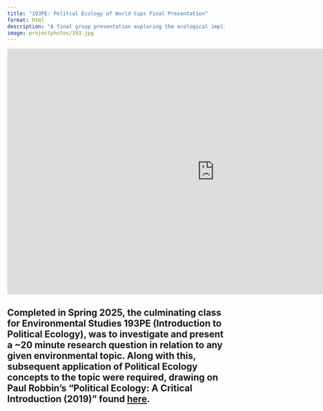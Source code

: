 ```yaml
---
title: "193PE: Politcal Ecology of World Cups Final Presentation"
format: html
description: "A final group presentation exploring the ecological implications of mega-events using Brazil and South Africa as case studies, using a Political Ecology lense."
image: projectphotos/193.jpg
---
```

<iframe src="https://docs.google.com/presentation/d/e/2PACX-1vRg8rL-U3PNcbV5H9p6f7fbC9aYczaSjP5EeMfHo7SBLUgbaGL96iQg8U9Ben9vuM9zA2ScNXoKok7P/pubembed?start=false&loop=false&delayms=3000" frameborder="0" width="960" height="569" allowfullscreen="true" mozallowfullscreen="true" webkitallowfullscreen="true"></iframe>

Completed in Spring 2025, the culminating class for Environmental Studies 193PE (Introduction to Political Ecology), was to investigate and present a ~20 minute research question in relation to any given environmental topic. Along with this, subsequent application of Political Ecology concepts to the topic were required, drawing on Paul Robbin's "Political Ecology: A Critical Introduction (2019)" found [here](https://www.google.com/books/edition/Political_Ecology/wAe1DwAAQBAJ?hl=en&gbpv=0).
---

